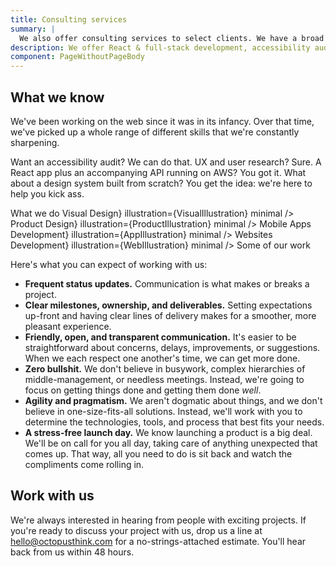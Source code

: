 ```yaml
---
title: Consulting services
summary: |
  We also offer consulting services to select clients. We have a broad range of skills and can help with everything from app development to print design.
description: We offer React & full-stack development, accessibility audits, WordPress and iOS development, UX & UI design, user research, copyediting, open-source work, and training.
component: PageWithoutPageBody
---
```





<Panel>

## What we know

We've been working on the web since it was in its infancy. Over that time, we've picked up a whole range of different skills that we're constantly sharpening.

Want an accessibility audit? We can do that. UX and user research? Sure. A React app plus an accompanying API running on AWS? You got it. What about a design system built from scratch? You get the idea: we're here to help you kick ass.

</Panel>

<Panel dark gridMobile="1fr 1fr" gridTablet="1fr 1fr 1fr">

<GridSpanner>
  <Heading inverse level={2}>
    What we do
  </Heading>
</GridSpanner>

<IllustratedPoint label="Strategy" illustration={StrategyIllustration} minimal />
<IllustratedPoint label={<Fragment>Visual <Hide mobile>Design</Hide></Fragment>} illustration={VisualIllustration} minimal />
<IllustratedPoint label={<Fragment>Product <Hide mobile>Design</Hide></Fragment>} illustration={ProductIllustration} minimal />

<IllustratedPoint label="Accessibility" illustration={AccessibilityIllustration} minimal />
<IllustratedPoint label={<Fragment><Hide tablet desktop screenreaders>Mobile</Hide> App<Hide tablet desktop screenreaders>s</Hide> <Hide mobile>Development</Hide></Fragment>} illustration={AppIllustration} minimal />
<IllustratedPoint label={<Fragment>Web<Hide tablet desktop screenreaders>sites</Hide> <Hide mobile>Development</Hide></Fragment>} illustration={WebIllustration} minimal />

</Panel>


<Panel gridMobile="1fr" gridTablet="1fr 1fr" gridDesktop="1fr 1fr 1fr">
  <GridSpanner>
    <Heading level={2}>Some of our work</Heading>
  </GridSpanner>

<PortfolioCards number={10} />
</Panel>

<TestimonialCarousel />

<Panel fullwidth>
  <FriendLogos abbreviated title="The company we keep" />
</Panel>

<Panel dark>

<div>

Here's what you can expect of working with us:

- **Frequent status updates.** Communication is what makes or breaks a project.
- **Clear milestones, ownership, and deliverables.** Setting expectations up-front and having clear lines of delivery makes for a smoother, more pleasant experience.
- **Friendly, open, and transparent communication.** It's easier to be straightforward about concerns, delays, improvements, or suggestions. When we each respect one another's time, we can get more done.
- **Zero bullshit.** We don't believe in busywork, complex hierarchies of middle-management, or needless meetings. Instead, we're going to focus on getting things done and getting them done _well_.
- **Agility and pragmatism.** We aren't dogmatic about things, and we don't believe in one-size-fits-all solutions. Instead, we'll work with you to determine the technologies, tools, and process that best fits your needs.
- **A stress-free launch day.** We know launching a product is a big deal. We'll be on call for you all day, taking care of anything unexpected that comes up. That way, all you need to do is sit back and watch the compliments come rolling in.

</div>

</Panel>

<Panel>

## Work with us

We're always interested in hearing from people with exciting projects. If you're ready to discuss your project with us, drop us a line at [hello@octopusthink.com](mailto:hello@octopusthink.com) for a no-strings-attached estimate. You'll hear back from us within 48 hours.

</Panel>
